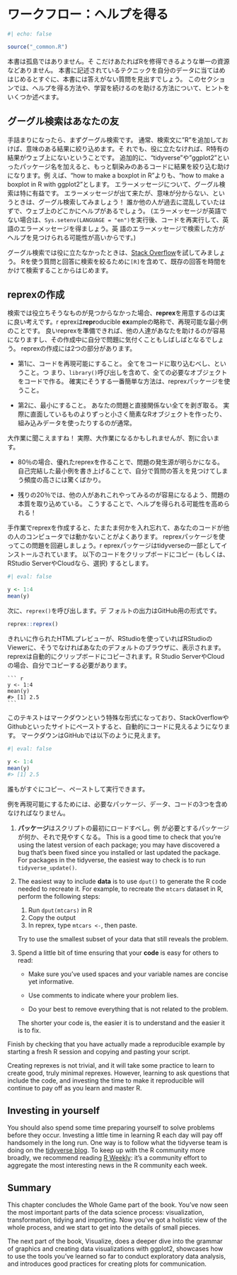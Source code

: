 # ワークフロー：ヘルプを得る {#sec-workflow-getting-help}

```r
#| echo: false

source("_common.R")
```

本書は孤島ではありません。そ
こだけあたればRを修得できるような単一の資源などありません。
本書に記述されているテクニックを自分のデータに当てはめはじめるとすぐに、本書には答えがない質問を見出すでしょう。
このセクションでは、ヘルプを得る方法や、学習を続けるのを助ける方法について、ヒントをいくつか述べます。

## グーグル検索はあなたの友

手詰まりになったら、まずグーグル検索です。
通常、検索文に"R"を追加しておけば、意味のある結果に絞り込めます。そ
れでも、役に立たなければ、R特有の結果がウェブ上にないということです。
追加的に、"tidyverse"や"ggplot2"といったパッケージ名を加えると、もっと馴染みのあるコードに結果を絞り込む助けになります。例
えば、"how to make a boxplot in R"よりも、"how to make a boxplot in R with ggplot2"とします。
エラーメッセージについて、グーグル検索は特に有益です。
エラーメッセージが出て来たが、意味が分からない、というときは、グーグル検索してみましょう！
誰か他の人が過去に混乱していたはずで、ウェブ上のどこかにヘルプがあるでしょう。
(エラーメッセージが英語でない場合は、`Sys.setenv(LANGUAGE = "en")`を実行後、コードを再実行して、英語のエラーメッセージを得ましょう。英
語のエラーメッセージで検索した方がヘルプを見つけられる可能性が高いからです。)

グーグル検索では役に立たなかったときは、[Stack Overflow](https://stackoverflow.com)を試してみましょう。
Rを使う質問と回答に検索を絞るために`[R]`を含めて、既存の回答を時間をかけて検索することからはじめます。

## reprexの作成

検索では役立ちそうなものが見つからなかった場合、**reprex**を用意するのは実に良い考えです。r
eprexは**repr**oducible **ex**ampleの略称で、再現可能な最小例のことです。
良いreprexを準備できれば、他の人達があなたを助けるのが容易になりますし、その作成中に自分で問題に気付くこともしばしばとなるでしょう。
reprexの作成には2つの部分があります。

-   第1に、コードを再現可能にすること。
    全てをコードに取り込むべし、ということ。つ
    まり、`library()`呼び出しを含めて、全ての必要なオブジェクトをコードで作る。
    確実にそうする一番簡単な方法は、reprexパッケージを使うこと。

-   第2に、最小にすること。
    あなたの問題と直接関係ない全てを剥ぎ取る。
    実際に直面しているものよりずっと小さく簡素なRオブジェクトを作ったり、組み込みデータを使ったりするのが通常。

大作業に聞こえますね！
実際、大作業になるかもしれませんが、割に合います。

-   80％の場合、優れたreprexを作ることで、問題の発生源が明らかになる。
    自己完結した最小例を書き上げることで、自分で質問の答えを見つけてしまう頻度の高さには驚くばかり。

-   残りの20％では、他の人があれこれやってみるのが容易になるよう、問題の本質を取り込めている。
    こうすることで、ヘルプを得られる可能性を高められる！

手作業でreprexを作成すると、たまたま何かを入れ忘れて、あなたのコードが他の人のコンピュータでは動かないことがよくあります。
reprexパッケージを使ってこの問題を回避しましょう。r
eprexパッケージはtidyverseの一部としてインストールされています。
以下のコードをクリップボードにコピー (もしくは、RStudio ServerやCloudなら、選択) するとします。

```r
#| eval: false

y <- 1:4
mean(y)
```

次に、`reprex()`を呼び出します。デ
フォルトの出力はGitHub用の形式です。

``` r
reprex::reprex()
```

きれいに作られたHTMLプレビューが、RStudioを使っていればRStudioのViewerに、そうでなければあなたのデフォルトのブラウザに、表示されます。
reprexは自動的にクリップボードにコピーされます。R
Studio ServerやCloudの場合、自分でコピーする必要があります。

````         
``` r
y <- 1:4
mean(y)
#> [1] 2.5
```
````

このテキストはマークダウンという特殊な形式になっており、StackOverflowやGithubといったサイトにペーストすると、自動的にコードに見えるようになります。
マークダウンはGitHubでは以下のように見えます。

```r
#| eval: false

y <- 1:4
mean(y)
#> [1] 2.5
```

誰もがすぐにコピー、ペーストして実行できます。

例を再現可能にするためには、必要なパッケージ、データ、コードの3つを含めなければなりません。

1.  **パッケージ**はスクリプトの最初にロードすべし。例
    が必要とするパッケージが何か、それで見やすくなる。
    This is a good time to check that you're using the latest version of each package; you may have discovered a bug that's been fixed since you installed or last updated the package.
    For packages in the tidyverse, the easiest way to check is to run `tidyverse_update()`.

2.  The easiest way to include **data** is to use `dput()` to generate the R code needed to recreate it.
    For example, to recreate the `mtcars` dataset in R, perform the following steps:

    1.  Run `dput(mtcars)` in R
    2.  Copy the output
    3.  In reprex, type `mtcars <-`, then paste.

    Try to use the smallest subset of your data that still reveals the problem.

3.  Spend a little bit of time ensuring that your **code** is easy for others to read:

    -   Make sure you've used spaces and your variable names are concise yet informative.

    -   Use comments to indicate where your problem lies.

    -   Do your best to remove everything that is not related to the problem.

    The shorter your code is, the easier it is to understand and the easier it is to fix.

Finish by checking that you have actually made a reproducible example by starting a fresh R session and copying and pasting your script.

Creating reprexes is not trivial, and it will take some practice to learn to create good, truly minimal reprexes.
However, learning to ask questions that include the code, and investing the time to make it reproducible will continue to pay off as you learn and master R.

## Investing in yourself

You should also spend some time preparing yourself to solve problems before they occur.
Investing a little time in learning R each day will pay off handsomely in the long run.
One way is to follow what the tidyverse team is doing on the [tidyverse blog](https://www.tidyverse.org/blog/).
To keep up with the R community more broadly, we recommend reading [R Weekly](https://rweekly.org): it's a community effort to aggregate the most interesting news in the R community each week.

## Summary

This chapter concludes the Whole Game part of the book.
You've now seen the most important parts of the data science process: visualization, transformation, tidying and importing.
Now you've got a holistic view of the whole process, and we start to get into the details of small pieces.

The next part of the book, Visualize, does a deeper dive into the grammar of graphics and creating data visualizations with ggplot2, showcases how to use the tools you've learned so far to conduct exploratory data analysis, and introduces good practices for creating plots for communication.
